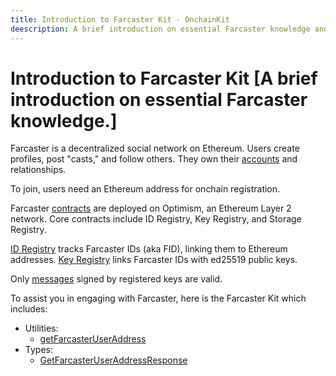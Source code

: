 ```yaml
---
title: Introduction to Farcaster Kit · OnchainKit
deescription: A brief introduction on essential Farcaster knowledge and OnchainKit utilities.
---
```


# Introduction to Farcaster Kit [A brief introduction on essential Farcaster knowledge.]

Farcaster is a decentralized social network on Ethereum.
Users create profiles, post "casts," and follow others.
They own their [accounts](https://docs.farcaster.xyz/learn/what-is-farcaster/accounts) and relationships.

To join, users need an Ethereum address for onchain registration.

Farcaster [contracts](https://docs.farcaster.xyz/learn/architecture/contracts) are deployed on Optimism, an Ethereum Layer 2 network.
Core contracts include ID Registry, Key Registry, and Storage Registry.

[ID Registry](https://docs.farcaster.xyz/reference/contracts/reference/id-registry) tracks Farcaster IDs (aka FID), linking them to Ethereum addresses. [Key Registry](https://docs.farcaster.xyz/reference/contracts/reference/key-gateway) links Farcaster IDs with ed25519 public keys.

Only [messages](https://docs.farcaster.xyz/learn/what-is-farcaster/messages) signed by registered keys are valid.

To assist you in engaging with Farcaster, here is the Farcaster Kit which includes:

- Utilities:
  - [getFarcasterUserAddress](/farcaster/get-farcaster-user-address)
- Types:
  - [GetFarcasterUserAddressResponse]()
